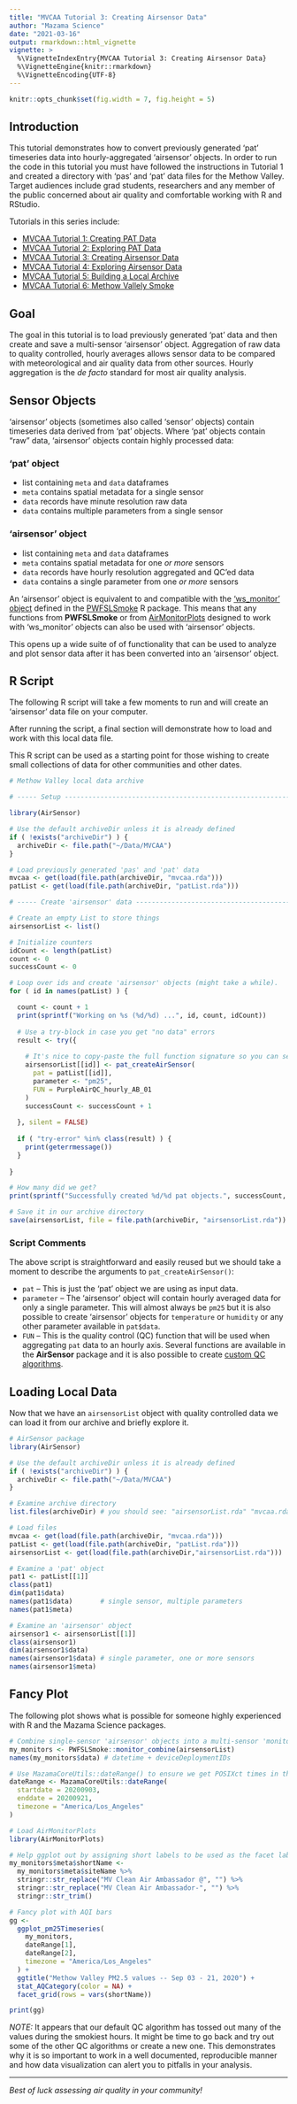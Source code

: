 ```yaml
---
title: "MVCAA Tutorial 3: Creating Airsensor Data"
author: "Mazama Science"
date: "2021-03-16"
output: rmarkdown::html_vignette
vignette: >
  %\VignetteIndexEntry{MVCAA Tutorial 3: Creating Airsensor Data}
  %\VignetteEngine{knitr::rmarkdown}
  %\VignetteEncoding{UTF-8}
---
```


```r
knitr::opts_chunk$set(fig.width = 7, fig.height = 5)
```

## Introduction

This tutorial demonstrates how to convert previously generated 'pat' 
timeseries data into hourly-aggregated 'airsensor' objects. 
In order to run the code in this tutorial you must have 
followed the instructions in Tutorial 1 and created a directory with 'pas' 
and 'pat' data files for the Methow Valley. Target
audiences include grad students, researchers and any member of the public
concerned about air quality and comfortable working with R and RStudio.

Tutorials in this series include:

* [MVCAA Tutorial 1: Creating PAT Data](https://mazamascience.github.io/AirSensor/articles/articles/MVCAA_Tutorial_1.html)
* [MVCAA Tutorial 2: Exploring PAT Data](https://mazamascience.github.io/AirSensor/articles/articles/MVCAA_Tutorial_2.html)
* [MVCAA Tutorial 3: Creating Airsensor Data](https://mazamascience.github.io/AirSensor/articles/articles/MVCAA_Tutorial_3.html)
* [MVCAA Tutorial 4: Exploring Airsensor Data](https://mazamascience.github.io/AirSensor/articles/articles/MVCAA_Tutorial_4.html)
* [MVCAA Tutorial 5: Building a Local Archive](https://mazamascience.github.io/AirSensor/articles/articles/MVCAA_Tutorial_5.html)
* [MVCAA Tutorial 6: Methow Vallely Smoke](https://mazamascience.github.io/AirSensor/articles/articles/MVCAA_Tutorial_6.html)

## Goal

The goal in this tutorial is to load previously generated 'pat' data and then
create and save a multi-sensor 'airsensor' object. Aggregation of raw data to 
quality controlled, hourly averages allows sensor
data to be compared with meteorological and air quality data from other sources.
Hourly aggregation is the _de facto_ standard for most air quality analysis.

## Sensor Objects

'airsensor' objects (sometimes also called 'sensor' objects) contain timeseries data
derived from 'pat' objects. Where 'pat' objects contain "raw" data, 'airsensor'
objects contain highly processed data:

### 'pat' object

* list containing `meta` and `data` dataframes
* `meta` contains spatial metadata for a single sensor
* `data` records have minute resolution raw data
* `data` contains multiple parameters from a single sensor

### 'airsensor' object

* list containing `meta` and `data` dataframes
* `meta` contains spatial metadata for one _or more_ sensors
* `data` records have hourly resolution aggregated and QC'ed data
* `data` contains a single parameter from one _or more_ sensors

An 'airsensor' object is equivalent to and compatible with the 
['ws_monitor' object](http://mazamascience.github.io/PWFSLSmoke/articles/Data_Model.html)
defined in the 
[PWFSLSmoke](http://mazamascience.github.io/PWFSLSmoke/index.html) 
R package. This means that any functions from **PWFSLSmoke** or from 
[AirMonitorPlots](https://mazamascience.github.io/AirMonitorPlots/index.html)
designed to work with 'ws_monitor' objects can also be used with 'airsensor' objects.

This opens up a wide suite of of functionality that can be used to analyze and plot
sensor data after it has been converted into an 'airsensor' object.

## R Script

The following R script will take a few moments to run and will create an
'airsensor' data file on your computer.

After running the script, a final 
section will demonstrate how to load and work with this local data file.

This R script can be used as a starting point for those wishing to create 
small collections of data for other communities and other dates.

```r
# Methow Valley local data archive

# ----- Setup ------------------------------------------------------------------

library(AirSensor)

# Use the default archiveDir unless it is already defined
if ( !exists("archiveDir") ) {
  archiveDir <- file.path("~/Data/MVCAA")
}

# Load previously generated 'pas' and 'pat' data
mvcaa <- get(load(file.path(archiveDir, "mvcaa.rda")))
patList <- get(load(file.path(archiveDir, "patList.rda")))

# ----- Create 'airsensor' data ------------------------------------------------

# Create an empty List to store things
airsensorList <- list()

# Initialize counters
idCount <- length(patList)
count <- 0
successCount <- 0

# Loop over ids and create 'airsensor' objects (might take a while).
for ( id in names(patList) ) {

  count <- count + 1
  print(sprintf("Working on %s (%d/%d) ...", id, count, idCount))
  
  # Use a try-block in case you get "no data" errors
  result <- try({
    
    # It's nice to copy-paste the full function signature so you can see all possible arguments
    airsensorList[[id]] <- pat_createAirSensor(
      pat = patList[[id]],
      parameter <- "pm25",
      FUN = PurpleAirQC_hourly_AB_01
    )
    successCount <- successCount + 1
    
  }, silent = FALSE)
  
  if ( "try-error" %in% class(result) ) {
    print(geterrmessage())
  }
  
}

# How many did we get?
print(sprintf("Successfully created %d/%d pat objects.", successCount, idCount))

# Save it in our archive directory
save(airsensorList, file = file.path(archiveDir, "airsensorList.rda"))

```


### Script Comments

The above script is straightforward and easily reused but we should take a 
moment to describe the arguments to `pat_createAirSensor()`:

* `pat` -- This is just the 'pat' object we are using as input data.
* `parameter` -- The 'airsensor' object will contain hourly averaged data for
only a single parameter. This will almost always be `pm25` but it is also possible
to create 'airsensor' objects for `temperature` or `humidity` or any other
parameter available in `pat$data`.
* `FUN` -- This is the quality control (QC) function that will be used when aggregating
`pat` data to an hourly axis. Several functions are available in the **AirSensor**
package and it is also possible to create 
[custom QC algorithms](https://mazamascience.github.io/AirSensor/articles/articles/Custom_QC_Algorithms.html).


## Loading Local Data

Now that we have an `airsensorList` object with quality controlled data we can
load it from our archive and briefly explore it.


```r
# AirSensor package
library(AirSensor)

# Use the default archiveDir unless it is already defined
if ( !exists("archiveDir") ) {
  archiveDir <- file.path("~/Data/MVCAA")
}

# Examine archive directory
list.files(archiveDir) # you should see: "airsensorList.rda" "mvcaa.rda" "patList.rda" 

# Load files
mvcaa <- get(load(file.path(archiveDir, "mvcaa.rda")))
patList <- get(load(file.path(archiveDir, "patList.rda")))
airsensorList <- get(load(file.path(archiveDir,"airsensorList.rda")))

# Examine a 'pat' object
pat1 <- patList[[1]]
class(pat1)
dim(pat1$data)
names(pat1$data)       # single sensor, multiple parameters
names(pat1$meta)

# Examine an 'airsensor' object
airsensor1 <- airsensorList[[1]]
class(airsensor1)
dim(airsensor1$data)
names(airsensor1$data) # single parameter, one or more sensors
names(airsensor1$meta)
```

## Fancy Plot

The following plot shows what is possible for someone highly
experienced with R and the Mazama Science packages.

```r
# Combine single-sensor 'airsensor' objects into a multi-sensor 'monitor' object
my_monitors <- PWFSLSmoke::monitor_combine(airsensorList)
names(my_monitors$data) # datetime + deviceDeploymentIDs

# Use MazamaCoreUtils::dateRange() to ensure we get POSIXct times in the local timezone
dateRange <- MazamaCoreUtils::dateRange(
  startdate = 20200903, 
  enddate = 20200921, 
  timezone = "America/Los_Angeles"
)

# Load AirMonitorPlots
library(AirMonitorPlots)

# Help ggplot out by assigning short labels to be used as the facet label
my_monitors$meta$shortName <- 
  my_monitors$meta$siteName %>%
  stringr::str_replace("MV Clean Air Ambassador @", "") %>%
  stringr::str_replace("MV Clean Air Ambassador-", "") %>%
  stringr::str_trim()

# Fancy plot with AQI bars
gg <- 
  ggplot_pm25Timeseries(
    my_monitors,
    dateRange[1],
    dateRange[2],
    timezone = "America/Los_Angeles"
  ) +
  ggtitle("Methow Valley PM2.5 values -- Sep 03 - 21, 2020") +
  stat_AQCategory(color = NA) + 
  facet_grid(rows = vars(shortName)) 

print(gg)
```

_NOTE:_ It appears that our default QC algorithm has tossed out many of the 
values during the smokiest hours. It might be time to go back and try out
some of the other QC algorithms or create a new one. This demonstrates why it is 
so important to work in a well documented, reproducible manner and how data 
visualization can alert you to pitfalls in your analysis.

----

_Best of luck assessing air quality in your community!_

